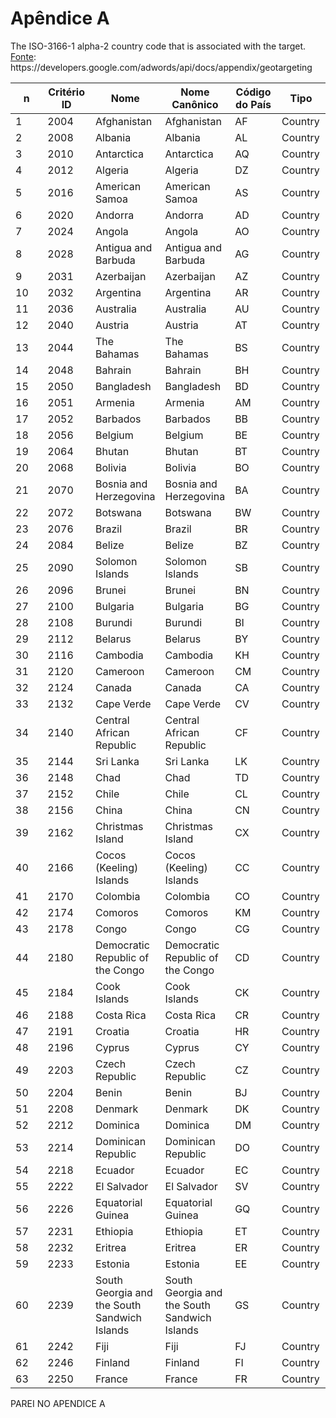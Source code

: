 # Apêndice A

The ISO-3166-1 alpha-2 country code that is associated with the target.
[Fonte](https://developers.google.com/adwords/api/docs/appendix/geotargeting): https://developers.google.com/adwords/api/docs/appendix/geotargeting

n | Critério ID | Nome | Nome Canônico | Código do País | Tipo
----- | ----- | ----- | ----- | ----- | ----- 
1 | 2004 | Afghanistan | Afghanistan | AF | Country
2 | 2008 | Albania | Albania | AL | Country
3 | 2010 | Antarctica | Antarctica | AQ | Country
4 | 2012 | Algeria | Algeria | DZ | Country
5 | 2016 | American Samoa | American Samoa | AS | Country
6 | 2020 | Andorra | Andorra | AD | Country
7 | 2024 | Angola | Angola | AO | Country
8 | 2028 | Antigua and Barbuda | Antigua and Barbuda | AG | Country
9 | 2031 | Azerbaijan | Azerbaijan | AZ | Country
10 | 2032 | Argentina | Argentina | AR | Country
11 | 2036 | Australia | Australia | AU | Country
12 | 2040 | Austria | Austria | AT | Country
13 | 2044 | The Bahamas | The Bahamas | BS | Country
14 | 2048 | Bahrain | Bahrain | BH | Country
15 | 2050 | Bangladesh | Bangladesh | BD | Country
16 | 2051 | Armenia | Armenia | AM | Country
17 | 2052 | Barbados | Barbados | BB | Country
18 | 2056 | Belgium | Belgium | BE | Country
19 | 2064 | Bhutan | Bhutan | BT | Country
20 | 2068 | Bolivia | Bolivia | BO | Country
21 | 2070 | Bosnia and Herzegovina | Bosnia and Herzegovina | BA | Country
22 | 2072 | Botswana | Botswana | BW | Country
23 | 2076 | Brazil | Brazil | BR | Country
24 | 2084 | Belize | Belize | BZ | Country
25 | 2090 | Solomon Islands | Solomon Islands | SB | Country
26 | 2096 | Brunei | Brunei | BN | Country
27 | 2100 | Bulgaria | Bulgaria|  BG | Country
28 | 2108 | Burundi | Burundi | BI | Country
29 | 2112 | Belarus | Belarus | BY | Country
30 | 2116 | Cambodia | Cambodia | KH | Country
31 | 2120 | Cameroon | Cameroon | CM | Country
32 | 2124 | Canada | Canada | CA | Country
33 | 2132 | Cape Verde | Cape Verde | CV | Country
34 | 2140 | Central African Republic | Central African Republic | CF | Country
35 | 2144 | Sri Lanka | Sri Lanka | LK | Country
36 | 2148 | Chad | Chad | TD | Country
37 | 2152 | Chile | Chile | CL | Country
38 | 2156 | China | China | CN | Country
39 | 2162 | Christmas Island | Christmas Island | CX | Country
40 | 2166 | Cocos (Keeling) Islands | Cocos (Keeling) Islands | CC | Country
41 | 2170 | Colombia | Colombia | CO | Country
42 | 2174 | Comoros | Comoros | KM | Country
43 | 2178 | Congo | Congo | CG | Country
44 | 2180 | Democratic Republic of the Congo | Democratic Republic of the Congo | CD | Country
45 | 2184 | Cook Islands | Cook Islands | CK | Country
46 | 2188 | Costa Rica | Costa Rica | CR | Country
47 | 2191 | Croatia | Croatia | HR | Country
48 | 2196 | Cyprus | Cyprus | CY | Country
49 | 2203 | Czech Republic | Czech Republic | CZ | Country
50 | 2204 | Benin | Benin | BJ | Country
51 | 2208 | Denmark | Denmark | DK | Country
52 | 2212 | Dominica | Dominica | DM | Country
53 | 2214 | Dominican Republic | Dominican Republic | DO | Country
54 | 2218 | Ecuador | Ecuador | EC | Country
55 | 2222 | El Salvador | El Salvador | SV | Country
56 | 2226 | Equatorial Guinea | Equatorial Guinea | GQ | Country
57 | 2231 | Ethiopia | Ethiopia | ET | Country
58 | 2232 | Eritrea | Eritrea | ER | Country
59 | 2233 | Estonia | Estonia | EE | Country
60 | 2239 | South Georgia and the South Sandwich Islands | South Georgia and the South Sandwich Islands | GS | Country
61 | 2242 | Fiji | Fiji | FJ | Country
62 | 2246 | Finland | Finland | FI | Country
63 | 2250 | France | France | FR | Country

PAREI NO APENDICE A